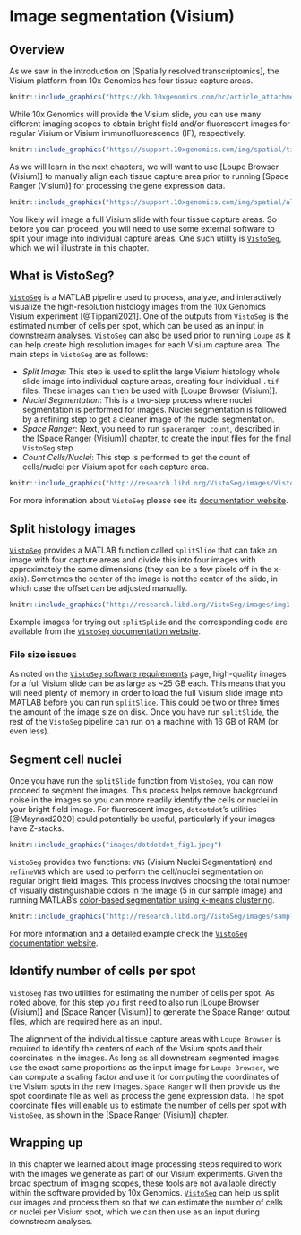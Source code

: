 # Image segmentation (Visium)


## Overview

As we saw in the introduction on [Spatially resolved transcriptomics], the Visium platform from 10x Genomics has four tissue capture areas. 

```r
knitr::include_graphics("https://kb.10xgenomics.com/hc/article_attachments/360042142472/Picture1.png")
```

While 10x Genomics will provide the Visium slide, you can use many different imaging scopes to obtain bright field and/or fluorescent images for regular Visium or Visium immunofluorescence (IF), respectively.

```r
knitr::include_graphics("https://support.10xgenomics.com/img/spatial/tissue_lowres_image_brightfield.png")
```

As we will learn in the next chapters, we will want to use [Loupe Browser (Visium)] to manually align each tissue capture area prior to running [Space Ranger (Visium)] for processing the gene expression data.

```r
knitr::include_graphics("https://support.10xgenomics.com/img/spatial/aligned_fiducials.jpg")
```

You likely will image a full Visium slide with four tissue capture areas. So before you can proceed, you will need to use some external software to split your image into individual capture areas. One such utility is [`VistoSeg`](http://research.libd.org/VistoSeg/), which we will illustrate in this chapter.


## What is VistoSeg?

[`VistoSeg`](http://research.libd.org/VistoSeg/) is a MATLAB pipeline used to process, analyze, and interactively visualize the high-resolution histology images from the 10x Genomics Visium experiment [@Tippani2021]. One of the outputs from `VistoSeg` is the estimated number of cells per spot, which can be used as an input in downstream analyses. `VistoSeg` can also be used prior to running `Loupe` as it can help create high resolution images for each Visium capture area. The main steps in `VistoSeg` are as follows:

- *Split Image*: This step is used to split the large Visium histology whole slide image into individual capture areas, creating four individual `.tif` files. These images can then be used with [Loupe Browser (Visium)].
- *Nuclei Segmentation*: This is a two-step process where nuclei segmentation is performed for images. Nuclei segmentation is followed by a refining step to get a cleaner image of the nuclei segmentation.
- *Space Ranger*: Next, you need to run `spaceranger count`, described in the [Space Ranger (Visium)] chapter, to create the input files for the final `VistoSeg` step.
- *Count Cells/Nuclei*: This step is performed to get the count of cells/nuclei per Visium spot for each capture area.

```r
knitr::include_graphics("http://research.libd.org/VistoSeg/images/VistoSeg.png")
```

For more information about `VistoSeg` please see its [documentation website](http://research.libd.org/VistoSeg/).


## Split histology images

[`VistoSeg`](http://research.libd.org/VistoSeg/) provides a MATLAB function called `splitSlide` that can take an image with four capture areas and divide this into four images with approximately the same dimensions (they can be a few pixels off in the x-axis). Sometimes the center of the image is not the center of the slide, in which case the offset can be adjusted manually.

```r
knitr::include_graphics("http://research.libd.org/VistoSeg/images/img1.png")
```

Example images for trying out `splitSplide` and the corresponding code are available from the [`VistoSeg` documentation website](http://research.libd.org/VistoSeg/step-1-split-visium-histology-whole-slide-image-into-individual-capture-area-images.html).


### File size issues

As noted on the [`VistoSeg` software requirements](http://research.libd.org/VistoSeg/index.html#software-requirements) page, high-quality images for a full Visium slide can be as large as ~25 GB each. This means that you will need plenty of memory in order to load the full Visium slide image into MATLAB before you can run `splitSlide`. This could be two or three times the amount of the image size on disk. Once you have run `splitSlide`, the rest of the `VistoSeg` pipeline can run on a machine with 16 GB of RAM (or even less).


## Segment cell nuclei

Once you have run the `splitSlide` function from `VistoSeg`, you can now proceed to segment the images. This process helps remove background noise in the images so you can more readily identify the cells or nuclei in your bright field image. For fluorescent images, `dotdotdot`'s utilities [@Maynard2020] could potentially be useful, particularly if your images have Z-stacks. 

```r
knitr::include_graphics("images/dotdotdot_fig1.jpeg")
```

`VistoSeg` provides two functions: `VNS` (Visium Nuclei Segmentation) and `refineVNS` which are used to perform the cell/nuclei segmentation on regular bright field images. This process involves choosing the total number of visually distinguishable colors in the image (5 in our sample image) and running MATLAB's [color-based segmentation using k-means clustering](https://www.mathworks.com/help/images/color-based-segmentation-using-k-means-clustering.html).

```r
knitr::include_graphics("http://research.libd.org/VistoSeg/images/sampleimage_index3.png")
```

For more information and a detailed example check the [`VistoSeg` documentation website](http://research.libd.org/VistoSeg/step-1-split-visium-histology-whole-slide-image-into-individual-capture-area-images.html).


## Identify number of cells per spot

`VistoSeg` has two utilities for estimating the number of cells per spot. As noted above, for this step you first need to also run [Loupe Browser (Visium)] and [Space Ranger (Visium)] to generate the Space Ranger output files, which are required here as an input.

The alignment of the individual tissue capture areas with `Loupe Browser` is required to identify the centers of each of the Visium spots and their coordinates in the images. As long as all downstream segmented images use the exact same proportions as the input image for `Loupe Browser`, we can compute a scaling factor and use it for computing the coordinates of the Visium spots in the new images. `Space Ranger` will then provide us the spot coordinate file as well as process the gene expression data. The spot coordinate files will enable us to estimate the number of cells per spot with `VistoSeg`, as shown in the [Space Ranger (Visium)] chapter.


## Wrapping up

In this chapter we learned about image processing steps required to work with the images we generate as part of our Visium experiments. Given the broad spectrum of imaging scopes, these tools are not available directly within the software provided by 10x Genomics. [`VistoSeg`](http://research.libd.org/VistoSeg/) can help us split our images and process them so that we can estimate the number of cells or nuclei per Visium spot, which we can then use as an input during downstream analyses.

